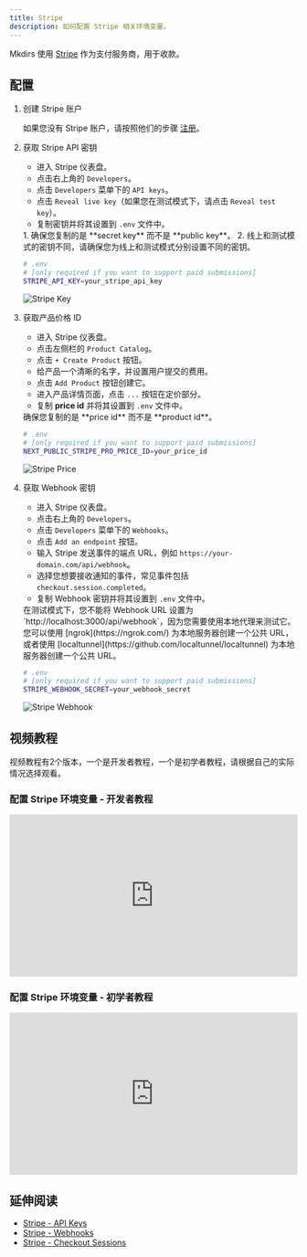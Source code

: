 ```yaml
---
title: Stripe
description: 如何配置 Stripe 相关环境变量。
---
```



Mkdirs 使用 [Stripe](https://stripe.com/) 作为支付服务商，用于收款。

## 配置

<Steps>

1. 创建 Stripe 账户

    如果您没有 Stripe 账户，请按照他们的步骤 [注册](https://dashboard.stripe.com/register)。

2. 获取 Stripe API 密钥

    - 进入 Stripe 仪表盘。
    - 点击右上角的 `Developers`。
    - 点击 `Developers` 菜单下的 `API keys`。
    - 点击 `Reveal live key`（如果您在测试模式下，请点击 `Reveal test key`）。
    - 复制密钥并将其设置到 `.env` 文件中。

    <Aside type="caution">
        1. 确保您复制的是 **secret key** 而不是 **public key**。
        2. 线上和测试模式的密钥不同，请确保您为线上和测试模式分别设置不同的密钥。
    </Aside>

    ```bash
    # .env
    # [only required if you want to support paid submissions]
    STRIPE_API_KEY=your_stripe_api_key
    ```

    ![Stripe Key](../../../../assets/images/stripe-key.png)

3. 获取产品价格 ID

    - 进入 Stripe 仪表盘。
    - 点击左侧栏的 `Product Catalog`。
    - 点击 `+ Create Product` 按钮。
    - 给产品一个清晰的名字，并设置用户提交的费用。
    - 点击 `Add Product` 按钮创建它。
    - 进入产品详情页面，点击 `...` 按钮在定价部分。
    - 复制 **price id** 并将其设置到 `.env` 文件中。

    <Aside type="caution">
        确保您复制的是 **price id** 而不是 **product id**。
    </Aside>

    ```bash
    # .env
    # [only required if you want to support paid submissions]
    NEXT_PUBLIC_STRIPE_PRO_PRICE_ID=your_price_id
    ```

    ![Stripe Price](../../../../assets/images/stripe-price.png)

4. 获取 Webhook 密钥

    - 进入 Stripe 仪表盘。
    - 点击右上角的 `Developers`。
    - 点击 `Developers` 菜单下的 `Webhooks`。
    - 点击 `Add an endpoint` 按钮。
    - 输入 Stripe 发送事件的端点 URL，例如 `https://your-domain.com/api/webhook`。
    - 选择您想要接收通知的事件，常见事件包括 `checkout.session.completed`。
    - 复制 Webhook 密钥并将其设置到 `.env` 文件中。

    <Aside type="caution">
        在测试模式下，您不能将 Webhook URL 设置为 `http://localhost:3000/api/webhook`，因为您需要使用本地代理来测试它。
        您可以使用 [ngrok](https://ngrok.com/) 为本地服务器创建一个公共 URL，或者使用 [localtunnel](https://github.com/localtunnel/localtunnel) 为本地服务器创建一个公共 URL。
    </Aside>

    ```bash
    # .env
    # [only required if you want to support paid submissions]
    STRIPE_WEBHOOK_SECRET=your_webhook_secret
    ```

    ![Stripe Webhook](../../../../assets/images/stripe-webhook.png)

</Steps>

## 视频教程

视频教程有2个版本，一个是开发者教程，一个是初学者教程，请根据自己的实际情况选择观看。

### 配置 Stripe 环境变量 - 开发者教程

<div style="position: relative; padding-bottom: 56.25%; height: 0; overflow: hidden;">
  <iframe 
    style="position: absolute; top: 0; left: 0; width: 100%; height: 100%;" 
    width="1280" 
    height="720" 
    src="https://www.youtube.com/embed/MJoKRMri_8c?list=PLVBbrIi208W-yprj2E6oXu-yxB3Ou522u" 
    title="【4/9】配置 Stripe 相关的环境变量 —— 基于Mkdirs模板部署上线导航站的全流程记录" 
    frameborder="0" 
    allow="accelerometer; autoplay; clipboard-write; encrypted-media; gyroscope; picture-in-picture; web-share" 
    referrerpolicy="strict-origin-when-cross-origin" 
    allowfullscreen
  ></iframe>
</div>

### 配置 Stripe 环境变量 - 初学者教程

<div style="position: relative; padding-bottom: 56.25%; height: 0; overflow: hidden;">
  <iframe 
    style="position: absolute; top: 0; left: 0; width: 100%; height: 100%;" 
    src="https://www.youtube.com/embed/aeacO51TAG4?list=PLVBbrIi208W9pRjN9dVE8f9pzd6KJrTaw" 
    title="8、配置Stripe环境变量" 
    frameborder="0" 
    allow="accelerometer; autoplay; clipboard-write; encrypted-media; gyroscope; picture-in-picture; web-share" 
    referrerpolicy="strict-origin-when-cross-origin" 
    allowfullscreen
  ></iframe>
</div>

## 延伸阅读

- [Stripe - API Keys](https://stripe.com/docs/keys)
- [Stripe - Webhooks](https://stripe.com/docs/webhooks)
- [Stripe - Checkout Sessions](https://docs.stripe.com/api/checkout/sessions/create)
